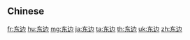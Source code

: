 {{also|東邊}}
==Chinese==
{{zh-see|東邊}}

[[fr:东边]]
[[hu:东边]]
[[mg:东边]]
[[ja:东边]]
[[ta:东边]]
[[th:东边]]
[[uk:东边]]
[[zh:东边]]